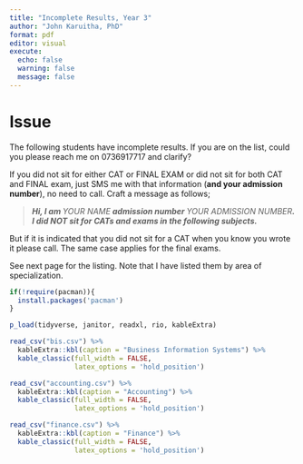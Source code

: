 ```yaml
---
title: "Incomplete Results, Year 3"
author: "John Karuitha, PhD"
format: pdf
editor: visual
execute: 
  echo: false
  warning: false
  message: false
---
```


# **Issue**

The following students have incomplete results. If you are on the list, could you please reach me on 0736917717 and clarify?

If you did not sit for either CAT or FINAL EXAM or did not sit for both CAT and FINAL exam, just SMS me with that information (**and your admission number**), no need to call. Craft a message as follows;

         
>***Hi, I am **YOUR NAME** admission number **YOUR ADMISSION NUMBER**. I did NOT sit for CATs and exams in the following subjects.*** 


But if it is indicated that you did not sit for a CAT when you know you wrote it please call. The same case applies for the final exams.

See next page for the listing. Note that I have listed them by area of specialization.

```r
if(!require(pacman)){
  install.packages('pacman')
}

p_load(tidyverse, janitor, readxl, rio, kableExtra)
```

\newpage

```r
read_csv("bis.csv") %>% 
  kableExtra::kbl(caption = "Business Information Systems") %>% 
  kable_classic(full_width = FALSE,
                latex_options = 'hold_position')
```

```r
read_csv("accounting.csv") %>% 
  kableExtra::kbl(caption = "Accounting") %>% 
  kable_classic(full_width = FALSE,
                latex_options = 'hold_position')
```

\newpage

```r
read_csv("finance.csv") %>% 
  kableExtra::kbl(caption = "Finance") %>% 
  kable_classic(full_width = FALSE,
                latex_options = 'hold_position')
```
